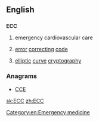 ==English==

==={{initialism}}===
'''ECC'''

# {{medicine}} emergency cardiovascular care
# {{computing}} [[error]] [[correcting]] [[code]]
# {{cryptography}} [[elliptic]] [[curve]] [[cryptography]]

[[Category:en:Emergency medicine]]

===Anagrams===
* [[CCE#English|CCE]] 

[[sk:ECC]]
[[zh:ECC]]